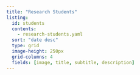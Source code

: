 ```yaml
---
title: "Research Students"
listing:
  id: students
  contents: 
    - research-students.yaml
  sort: "date desc"
  type: grid
  image-height: 250px
  grid-columns: 4
  fields: [image, title, subtitle, description]
---
```


:::{#students}
:::


 

     





 





